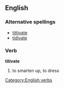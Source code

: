 ==English==

===Alternative spellings===
*[[tittivate]]
*[[tidivate]]

===Verb===
'''titivate'''
#to smarten up, to dress

[[Category:English verbs]]